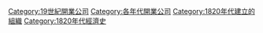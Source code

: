 {{EstcatDecadeType|18|2|19|公司|Companies|n=開業}}
[[Category:19世紀開業公司|Category:19世紀開業公司]]
[[Category:各年代開業公司|Category:各年代開業公司]]
[[Category:1820年代建立的組織|Category:1820年代建立的組織]]
[[Category:1820年代經濟史|Category:1820年代經濟史]]